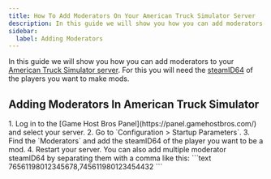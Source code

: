 ```yaml
---
title: How To Add Moderators On Your American Truck Simulator Server
description: In this guide we will show you how you can add moderators on your American Truck Simulator dedicated server
sidebar:
  label: Adding Moderators
---
```


In this guide we will show you how you can add moderators to your [American Truck Simulator server](https://www.gamehostbros.com/american-truck-simulator-server-hosting/). For this you will need the [steamID64](https://steamid.io/) of the players you want to make mods.

## Adding Moderators In American Truck Simulator

<Steps>
1. Log in to the [Game Host Bros Panel](https://panel.gamehostbros.com/) and select your server.
2. Go to `Configuration > Startup Parameters`.
3. Find the `Moderators` and add the steamID64 of the player you want to be a mod.
4. Restart your server.
</Steps>
You can also add multiple moderator steamID64 by separating them with a comma like this:
```text
76561198012345678,745611980123454432
```